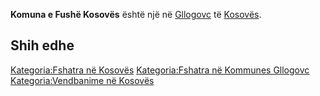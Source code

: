 {{Fshat në 
 | Emri                = Komuna e Fushë Kosovës
 | EmriAlt                = 
 | NAME_SHORT_FORM=      Fushë Kosovë
 | NAME_GENERIC=      Komuna
 | NAME_SORT_NAME_RO=      KOMUNAEFUSHEKOSOVES
 | FULL_NAME_RO = Komuna e Fushë Kosovës
 | FULL_NAME_ND_RO=Komuna e Fushe Kosoves
 | SORT_NAME_RG=FUSHEKOSOVES KOMUNAE
 | FULL_NAME_RG=Fushë Kosovës, Komuna e
 | FULL_NAME_ND_RG=Fushe Kosoves, Komuna e
 | SRP_NAME_SHORT_FORM=      
 | SRP_NAME_GENERIC=      
 | SRP_NAME_SORT_NAME_RO=      
 | SRP_FULL_NAME_RO = 
 | SRP_FULL_NAME_ND_RO=
 | SRP_SORT_NAME_RG=
 | SRP_FULL_NAME_RG=
 | SRP_FULL_NAME_ND_RG=
 | Emri (Rasa dhanore) = 
 | Figura              = 
 | Shteti              = Kosovo
 | Komuna              = Gllogovc
 | Kodi postar         = 
 | Sipërfaqja          = 

 | Popullsia           = 

 | Regj. i popullsisë  = 
 | Dend. e popullsisë  = 
 | Faqja zyrtare       = 
 <!--- Koordinatat ----> 
 | Gjerësia            = 42.620833
 | Gjatësia            = 21.039722
 | Lartësia            = 
}}
'''Komuna e Fushë Kosovës''' është një [[]] në [[Gllogovc]] të [[Kosovës]].

<!-- == Gjeografia == -->
<!-- == Historia == -->
<!-- == Demografia == -->
== Shih edhe ==
{{Komuna Gllogovc}}
{{Kosovo-Administrata-Cung}}

[[Kategoria:Fshatra në Kosovës]]
[[Kategoria:Fshatra në Kommunes Gllogovc]]
[[Kategoria:Vendbanime në Kosovës]]